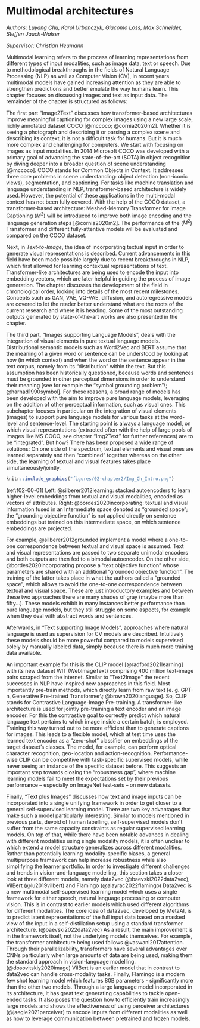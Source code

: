 # Multimodal architectures {#c02-00-multimodal}

*Authors: Luyang Chu, Karol Urbanczyk, Giacomo Loss, Max Schneider, Steffen Jauch-Walser*

*Supervisor: Christian Heumann*


Multimodal learning refers to the process of learning representations from different types of input modalities, such as image data, text or speech.
Due to methodological breakthroughs in the fields of Natural Language Processing (NLP) as well as Computer Vision (CV), in recent years multimodal models have gained increasing attention as they are able to strengthen predictions and better emulate the way humans learn.
This chapter focuses on discussing images and text as input data.
The remainder of the chapter is structured as follows:

The first part “Image2Text” discusses how transformer-based architectures improve meaningful captioning for complex images using a new large scale, richly annotated dataset COCO [@mccoco; @cornia2020m2].
Whether it is seeing a photograph and describing it or parsing a complex scene and describing its context, it is not a difficult task for humans.
But it is much more complex and challenging for computers.
We start with focusing on images as input modalities.
In 2014 Microsoft COCO was developed with a primary goal of advancing the state-of-the-art (SOTA) in object recognition by diving deeper into a broader question of scene understanding [@mccoco].
COCO stands for Common Objects in Context.
It addresses three core problems in scene understanding: object detection (non-iconic views), segmentation, and captioning.
For tasks like machine translation and language understanding in NLP, transformer-based architecture is widely used.
However, the potential of these applications in the multi-modal context has not been fully covered.
With the help of the COCO dataset, a transformer-based architecture: Meshed-Memory Transformer for Image Captioning ($M^2$) will be introduced to improve both image encoding and the language generation steps [@cornia2020m2].
The performance of the ($M^2$) Transformer and different fully-attentive models will be evaluated and compared on the COCO dataset.

Next, in *Text-to-Image*, the idea of incorporating textual input in order to generate visual representations is described. Current advancements in this field have been made possible largely due to recent breakthroughs in NLP, which first allowed for learning contextual representations of text. Transformer-like architectures are being used to encode the input into embedding vectors, which are later helpful in guiding the process of image generation. The chapter discusses the development of the field in chronological order, looking into details of the most recent milestones. Concepts such as GAN, VAE, VQ-VAE, diffusion, and autoregressive models are covered to let the reader better understand what are the roots of the current research and where it is heading. Some of the most outstanding outputs generated by state-of-the-art works are also presented in the chapter.

The third part, “Images supporting Language Models”, deals with the integration of visual elements in pure textual language models.
Distributional semantic models such as Word2Vec and BERT assume that the meaning of a given word or sentence can be understood by looking at how (in which context) and when the word or the sentence appear in the text corpus, namely from its “distribution” within the text.
But this assumption has been historically questioned, because words and sentences must be grounded in other perceptual dimensions in order to understand their meaning [see for example the “symbol grounding problem”\; @harnad1990symbol].
For these reasons, a broad range of models has been developed with the aim to improve pure language models, leveraging on the addition of other perceptual information, such as visual ones.
This subchapter focuses in particular on the integration of visual elements (images) to support pure language models for various tasks at the word-level and sentence-level.
The starting point is always a language model, on which visual representations (extracted often with the help of large pools of images like MS COCO, see chapter "Img2Text" for further references) are to be “integrated”.
But how?
There has been proposed a wide range of solutions:
On one side of the spectrum, textual elements and visual ones are learned separately and then “combined” together whereas on the other side, the learning of textual and visual features takes place simultaneously/jointly.

```r
knitr::include_graphics("figures/02-chapter2/Img_Ch_Intro.png")
```
(ref:f02-00-01) Left: @silberer2012learning: stacked autoencoders to learn higher-level embeddings from textual and visual modalities, encoded as vectors of attributes. Right: @bordes2020incorporating: textual and visual information fused in an Intermediate space denoted as "grounded space"; the "grounding objective function" is not applied directly on sentence embeddings but trained on this intermediate space, on which sentence embeddings are projected.

For example, @silberer2012grounded implement a model where a one-to-one correspondence between textual and visual space is assumed.
Text and visual representations are passed to two separate unimodal encoders and both outputs are then fed to a bimodal autoencoder.
On the other side, @bordes2020incorporating propose a “text objective function” whose parameters are shared with an additional “grounded objective function”.
The training of the latter takes place in what the authors called a “grounded space”, which allows to avoid the one-to-one correspondence between textual and visual space.
These are just introductory examples and between these two approaches there are many shades of gray (maybe more than fifty…).
These models exhibit in many instances better performance than pure language models, but they still struggle on some aspects, for example when they deal with abstract words and sentences.

Afterwards, in “Text supporting Image Models”, approaches where natural language is used as supervision for CV models are described.
Intuitively these models should be more powerful compared to models supervised solely by manually labeled data, simply because there is much more training data available.

An important example for this is the CLIP model [@radford2021learning] with its new dataset WIT (WebImageText) comprising 400 million text-image pairs scraped from the internet.
Similar to "Text2Image" the recent successes in NLP have inspired new approaches in this field.
Most importantly pre-train methods, which directly learn from raw text [e. g. GPT-n, Generative Pre-trained Transformer\; @brown2020language].
So, CLIP stands for Contrastive Language-Image Pre-training.
A transformer-like architecture is used for jointly pre-training a text encoder and an image encoder.
For this the contrastive goal to correctly predict which natural language text pertains to which image inside a certain batch, is employed.
Training this way turned out to be more efficient than to generate captions for images.
This leads to a flexible model, which at test time uses the learned text encoder as a “zero-shot” classifier on embeddings of the target dataset’s classes.
The model, for example, can perform optical character recognition, geo-location and action-recognition.
Performance-wise CLIP can be competitive with task-specific supervised models, while never seeing an instance of the specific dataset before.
This suggests an important step towards closing the “robustness gap”, where machine learning models fail to meet the expectations set by their previous performance -- especially on ImageNet test-sets -- on new datasets.

Finally, “Text plus Images” discusses how text and image inputs can be incorporated into a single unifying framework in order to get closer to a general self-supervised learning model.
There are two key advantages that make such a model particularly interesting.
Similar to models mentioned in previous parts, devoid of human labelling, self-supervised models don't suffer from the same capacity constraints as regular supervised learning models.
On top of that, while there have been notable advances in dealing with different modalities using single modality models, it is often unclear to which extend a model structure generalizes across different modalities.
Rather than potentially learning modality-specific biases, a general multipurpose framework can help increase robustness while also simplifying the learner portfolio.
In order to investigate different challenges and trends in vision-and-language modelling,
this section takes a closer look at three different models, namely data2vec (@baevski2022data2vec), VilBert (@lu2019vilbert) and Flamingo (@alayrac2022flamingo)
Data2vec is a new multimodal self-supervised learning model which uses a single framework for either speech, natural language processing or computer vision.
This is in contrast to earlier models which used different algorithms for different modalities.
The core idea of data2vec, developed by MetaAI, is to predict latent representations of the full input data based on a masked view of the input in a self-distillation setup using a standard transformer architecture. (@baevski2022data2vec)
As a result, the main improvement is in the framework itself, not the underlying models themselves.
For example, the transformer architecture being used follows @vaswani2017attention.
Through their parallelizability, transformers have several advantages over CNNs particularly when
large amounts of data are being used, making them the standard approach in vision-language modelling. (@dosovitskiy2020image)
VilBert is an earlier model that in contrast to data2vec can handle cross-modality tasks.
Finally, Flamingo is a modern few shot learning model which features 80B parameters -
significantly more than the other two models. Through a large language model incorporated in its architecture, it has great text generating capabilities to tackle open-ended tasks. It also poses the question how to efficiently train increasingly large models and shows the effectiveness of using perceiver architectures (@jaegle2021perceiver) to encode inputs from different modalities as well as how to leverage communication between pretrained and frozen models.
